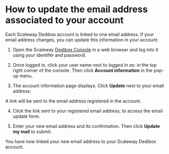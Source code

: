 # How to update the email address associated to your account

Each Scaleway Dedibox account is linked to one email address. If your email address changes, you can update this information in your account.

1. Open the Scaleway [Dedibox Console](https://console.online.net) in a web browser and log into it using your identifer and password.

2. Once logged in, click your user name next to _logged in as:_ in the top right corner of the console. Then click **Account information** in the pop-up menu.

3. The account information page displays. Click **Update** next to your email address:

<Lightbox src="scaleway-dedibox-console-update-email.png" width="800" alt="" />

A link will be sent to the email address registered in the account.

4. Click the link sent to your registered email address, to access the email update form.

5. Enter your new email address and its confirmation. Then click **Update my mail** to submit.

<Lightbox
  src="scaleway-dedibox-console-confirm-new-email.png"
  width="800"
  alt=""
/>

You have now linked your new email address to your Scaleway Dedibox account.
